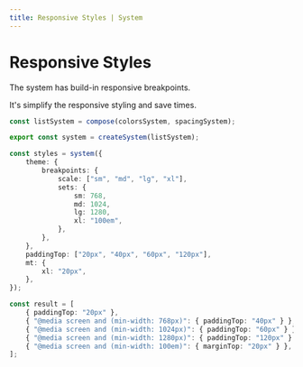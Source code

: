 ```yaml
---
title: Responsive Styles | System
---
```


# Responsive Styles

The system has build-in responsive breakpoints.

It's simplify the responsive styling and save times.

```ts
const listSystem = compose(colorsSystem, spacingSystem);

export const system = createSystem(listSystem);

const styles = system({
	theme: {
		breakpoints: {
			scale: ["sm", "md", "lg", "xl"],
			sets: {
				sm: 768,
				md: 1024,
				lg: 1280,
				xl: "100em",
			},
		},
	},
	paddingTop: ["20px", "40px", "60px", "120px"],
	mt: {
		xl: "20px",
	},
});

const result = [
	{ paddingTop: "20px" },
	{ "@media screen and (min-width: 768px)": { paddingTop: "40px" } },
	{ "@media screen and (min-width: 1024px)": { paddingTop: "60px" } },
	{ "@media screen and (min-width: 1280px)": { paddingTop: "120px" } },
	{ "@media screen and (min-width: 100em)": { marginTop: "20px" } },
];


```

